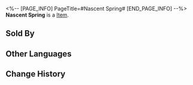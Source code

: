 <%-- [PAGE_INFO]
PageTitle=#Nascent Spring#
[END_PAGE_INFO] --%>
{{Item Infobox
|id          = 1100101
|image       = Item Nascent Spring.png{{subst:void|<!--$UPLOAD:<<SpriteOutput/AvatarIcon/AvatarSkin/1100101.png>-<Item Nascent Spring.png>-<Item Icons>>-->}}
|type        = 
|invCategory = 
|rarity      = 5
|effect      = 
|description = Use to change March 7th: Preservation's outfit after obtaining
|source1     = [[Obtained from the Contract Shop]]
}}
'''Nascent Spring''' is a [[Item]].

==Sold By==
{{Shop Availability}}

==Other Languages==
{{Other Languages
|en   = Nascent Spring
|zhs  = 冬去煦至
|zht  = 冬去煦至
|ja   = 冬の後の日差し
|ko   = 겨울이 가고 찾아온 봄
|es   = Primavera naciente
|fr   = Printemps naissant
|ru   = Зарождение весны
|th   = จากเหมันต์สู่คิมหันต์
|vi   = Đông Đi Xuân Đến
|de   = Frühlingsanfang
|id   = Nascent Spring
|pt   = Primavera Nascente
}}

==Change History==
{{Change History|3.0}}